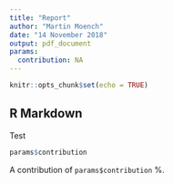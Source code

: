 ```yaml
---
title: "Report"
author: "Martin Moench"
date: "14 November 2018"
output: pdf_document
params:
  contribution: NA
---
```


```r
knitr::opts_chunk$set(echo = TRUE)
```

## R Markdown

Test

```r
params$contribution
```

A contribution of `params$contribution` %.

